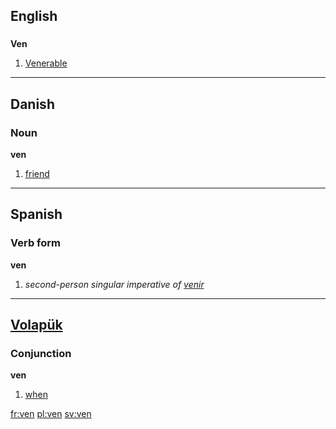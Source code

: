 ==English==

==={{abbreviation}}===
'''Ven'''
# [[Venerable]]

----

==Danish==
===Noun===
'''ven'''
# [[friend]]

----

==Spanish==
===Verb form===
'''ven'''
# ''second-person singular imperative of [[venir]]''

----

==[[Volapük]]==
===Conjunction===
'''ven'''
# [[when]]
[[fr:ven]]
[[pl:ven]]
[[sv:ven]]
